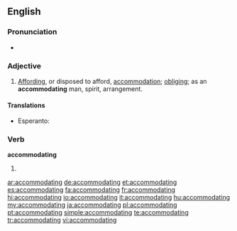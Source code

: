 ==English==

===Pronunciation===
* {{IPA|/əˌkɒməˈdeɪtɪŋ/}}

===Adjective===
{{en-adj}}

# [[affording|Affording]], or disposed to afford, [[accommodation]]; [[obliging]]; as an '''accommodating''' man, spirit, arrangement.

====Translations====
{{trans-top|affording accommodation}}
* Esperanto: {{t-|eo|cedema|xs=Esperanto}}
{{trans-mid}}
{{trans-bottom}}

===Verb===
'''accommodating'''

# {{present participle of|[[accommodate]]}}

[[ar:accommodating]]
[[de:accommodating]]
[[et:accommodating]]
[[es:accommodating]]
[[fa:accommodating]]
[[fr:accommodating]]
[[hi:accommodating]]
[[io:accommodating]]
[[it:accommodating]]
[[hu:accommodating]]
[[my:accommodating]]
[[ja:accommodating]]
[[pl:accommodating]]
[[pt:accommodating]]
[[simple:accommodating]]
[[te:accommodating]]
[[tr:accommodating]]
[[vi:accommodating]]